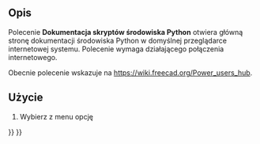 <languages/>

<div class="mw-translate-fuzzy">
{{Docnav/pl
|[[Std_FreeCADUserHub/pl|Dokumentacja użytkowników]]
|[[Std_PythonHelp/pl|Pomoc dla środowiska Python]]
|[[Std_Help_Menu/pl|Std: Menu Pomoc]]
|IconL=Std_FreeCADUserHub.svg
|IconR=Std_FreeCADWebsite.svg
|IconC=Freecad.svg
}}
</div>

{{VeryImportantMessage|This command is obsolete, it is not available in {{VersionPlus|1.1}}.}}

{{GuiCommand/pl
|Name=Std FreeCADPowerUserHub
|Name/pl=Std: Dokumentacja skryptów środowiska Python
|MenuLocation=Pomoc → Dokumentacja skryptów środowiska Python
|Workbenches=wszystkie
|SeeAlso=[[Std_FreeCADWebsite/pl|Witryna FreeCAD]], [[Std_FreeCADUserHub/pl|Dokumentacja skryptów środowiska Python]], [[Std_FreeCADForum/pl|Forum FreeCAD]], [[Std_FreeCADFAQ/pl|Często zadawane pytania dotyczące FreeCAD]]
}}

<span id="Description"></span>
==Opis==

Polecenie '''Dokumentacja skryptów środowiska Python''' otwiera główną stronę dokumentacji środowiska Python w domyślnej przeglądarce internetowej systemu. Polecenie wymaga działającego połączenia internetowego.

Obecnie polecenie wskazuje na [https://wiki.freecad.org/Power_users_hub https://wiki.freecad.org/Power_users_hub].

<span id="Usage"></span>
==Użycie==

# Wybierz z menu opcję {{MenuCommand|Pomoc → [[Image:Std_FreeCADPowerUserHub.svg|16px]] Dokumentacja skryptów środowiska Python}}


<div class="mw-translate-fuzzy">
{{Docnav/pl
|[[Std_FreeCADUserHub/pl|Dokumentacja użytkowników]]
|[[Std_PythonHelp/pl|Pomoc dla środowiska Python]]
|[[Std_Help_Menu/pl|Std: Menu Pomoc]]
|IconL=Std_FreeCADUserHub.svg
|IconR=Std_FreeCADWebsite.svg
|IconC=Freecad.svg
}}
</div>

{{Std_Base_navi{{#translation:}}}}
{{Userdocnavi{{#translation:}}}}